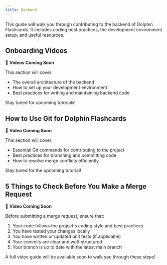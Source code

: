 ```yaml
---
title: Backend
---
```


This guide will walk you through contributing to the backend of Dolphin Flashcards. It includes coding best practices, the development environment setup, and useful resources.

## Onboarding Videos 

🚀 **Videos Coming Soon**  

This section will cover:  
- The overall architecture of the backend  
- How to set up your development environment  
- Best practices for writing and maintaining backend code  

Stay tuned for upcoming tutorials!  

## How to Use Git for Dolphin Flashcards  

🚀 **Video Coming Soon**  

This section will cover:  
- Essential Git commands for contributing to the project  
- Best practices for branching and committing code  
- How to resolve merge conflicts efficiently 

Stay tuned for the upcoming tutorial! 

## 5 Things to Check Before You Make a Merge Request  

🚀 **Video Coming Soon**  

Before submitting a merge request, ensure that:  
1. Your code follows the project's coding style and best practices  
2. You have tested your changes locally  
3. You have written or updated unit tests (if applicable)  
4. Your commits are clear and well-structured  
5. Your branch is up to date with the latest main branch  

A full video guide will be available soon to walk you through these steps!  